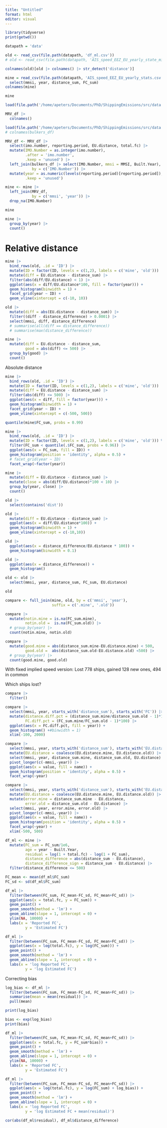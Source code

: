 ```yaml
---
title: "Untitled"
format: html
editor: visual
---
```


```r
library(tidyverse)
print(getwd())
```

```r
datapath = 'data'
```

```r
old <- read_csv(file.path(datapath, 'df_ml.csv'))
# old <- read_csv(file.path(datapath, 'AIS_speed_EEZ_EU_yearly_state_minebad.csv'))
```

```r
colnames(old)[old |> colnames() |> str_detect('distance')]
```

```r
mine = read_csv(file.path(datapath, 'AIS_speed_EEZ_EU_yearly_stats.csv')) |> 
  select(mmsi, year, distance_sum, FC_sum)
colnames(mine)
```

```r
mine
```

```r
load(file.path('/home/apeters/Documents/PhD/ShippingEmissions/src/data','MRV.Rda'))

MRV_df |> 
  colnames()
```

```r
load(file.path('/home/apeters/Documents/PhD/ShippingEmissions/src/data', 'bulkers_WFR.Rda'))
# colnames(bulkers_df)
```

```r
MRV_df <- MRV_df |> 
  select(imo.number, reporting.period, EU.distance, total.fc) |> 
  mutate(IMO.Number = as.integer(imo.number),
         .after = 'imo.number',
         .keep = 'unused') |> 
  left_join(bulkers_df |> select(IMO.Number, mmsi = MMSI, Built.Year),
            by = c('IMO.Number')) |> 
  mutate(year = as.numeric(levels(reporting.period)[reporting.period]),
         .keep = 'unused')
```

```r
mine <- mine |> 
  left_join(MRV_df,
            by = c('mmsi', 'year')) |> 
  drop_na(IMO.Number)
```

```r
mine
```

```r
mine |> 
  group_by(year) |> 
  count()
```

# Relative distance

```r
mine |> 
  bind_rows(old, .id = 'ID') |> 
  mutate(ID = factor(ID, levels = c(1,2), labels = c('mine', 'old'))) |> 
  mutate(diff = EU.distance - distance_sum) |> 
  filter(abs(diff/EU.distance) < 1) |> 
  ggplot(aes(x = diff/EU.distance*100, fill = factor(year))) +
  geom_histogram(binwidth = 1) +
  facet_grid(year ~ ID) +
  geom_vline(xintercept = c(-10, 10))
```

```r
old |>
  mutate(diff = abs(EU.distance - distance_sum)) |> 
  filter((diff - distance_difference) > 0.0001) |> 
  select(mmsi, diff, distance_difference)
  # summarise(all(diff == distance_difference))
  # summarise(max(distance_difference))
```

```r
mine |> 
  mutate(diff = EU.distance - distance_sum,
         good = abs(diff) <= 500) |> 
  group_by(good) |> 
  count()
```

Absolute distance

```r
mine |> 
  bind_rows(old, .id = 'ID') |> 
  mutate(ID = factor(ID, levels = c(1,2), labels = c('mine', 'old'))) |> 
  mutate(diff = EU.distance - distance_sum) |> 
  filter(abs(diff) <= 500) |>
  ggplot(aes(x = diff, fill = factor(year))) +
  geom_histogram(binwidth = 1) +
  facet_grid(year ~ ID) +
  geom_vline(xintercept = c(-500, 500))
```

```r
quantile(mine$FC_sum, probs = 0.99)
```

```r
mine |> 
  bind_rows(old, .id = 'ID') |> 
  mutate(ID = factor(ID, levels = c(1,2), labels = c('mine', 'old'))) %>%
  filter(FC_sum < quantile(.$FC_sum, probs = 0.96)) |> 
  ggplot(aes(x = FC_sum, fill = ID)) +
  geom_histogram(position = 'identity', alpha = 0.5) +
  # facet_grid(year ~ ID)
  facet_wrap(~factor(year))
```

```r
mine |> 
  mutate(diff = EU.distance - distance_sum) |> 
  mutate(close = abs(diff/EU.distance)*100 < 10) |> 
  group_by(year, close) |> 
  count()
```

```r
old |> 
  select(contains('dist'))
```

```r
old |> 
  mutate(diff = EU.distance - distance_sum) |> 
  ggplot(aes(x = diff/EU.distance*100)) +
  geom_histogram(binwidth = 1) +
  geom_vline(xintercept = c(-10,10))
```

```r
old |> 
  ggplot(aes(x = distance_difference/EU.distance * 100)) +
  geom_histogram(binwidth = 0.1)
```

```r
old |> 
  ggplot(aes(x = distance_difference)) +
  geom_histogram()
```

```r
old <- old |> 
  select(mmsi, year, distance_sum, FC_sum, EU.distance)

old
```

```r
compare <- full_join(mine, old, by = c('mmsi', 'year'),
                     suffix = c('.mine', '.old'))
```

```r
compare |> 
  mutate(notin.mine = is.na(FC_sum.mine),
         notin.old =  is.na(FC_sum.old)) |> 
  # group_by(year) |> 
  count(notin.mine, notin.old)
```

```r
compare |> 
  mutate(good.mine = abs(distance_sum.mine-EU.distance.mine) < 500,
         good.old =  abs(distance_sum.old-EU.distance.old) <500) |> 
  # group_by(year) |> 
  count(good.mine, good.old)
```

With fixed implied speed version: Lost 778 ships, gained 128 new ones, 494 in common

Which ships lost?

```r
compare |> 
  filter()
```

```r
compare |> 
  select(mmsi, year, starts_with('distance_sum'), starts_with('FC')) |> 
  mutate(distance.diff.pct = (distance_sum.mine/distance_sum.old - 1)*100,
         FC.diff.pct = (FC_sum.mine/FC_sum.old - 1)*100) |> 
  ggplot(aes(x = FC.diff.pct, fill = year)) +
  geom_histogram() +#binwidth = 1)
  xlim(-100, 2000)
```

```r
compare |> 
  select(mmsi, year, starts_with('distance_sum'), starts_with('EU.distance')) |> 
  mutate(EU.distance = coalesce(EU.distance.mine, EU.distance.old)) |> 
  select(mmsi, year, distance_sum.mine, distance_sum.old, EU.distance) |> 
  pivot_longer(c(-mmsi,-year)) |> 
  ggplot(aes(x = value, fill = name)) +
  geom_histogram(position = 'identity', alpha = 0.5) +
  facet_wrap(~year)
```

```r
compare |> 
  select(mmsi, year, starts_with('distance_sum'), starts_with('EU.distance')) |> 
  mutate(EU.distance = coalesce(EU.distance.mine, EU.distance.old)) |> 
  mutate(error.mine = distance_sum.mine - EU.distance,
         error.old = distance_sum.old - EU.distance) |> 
  select(mmsi, year, error.mine, error.old) |> 
  pivot_longer(c(-mmsi,-year)) |> 
  ggplot(aes(x = value, fill = name)) +
  geom_histogram(position = 'identity', alpha = 0.5) +
  facet_wrap(~year) +
  xlim(-500, 500)
```

```r
df_ml <- mine |> 
  mutate(FC_sum = FC_sum/1e6,
         age = year - Built.Year,
         residual = log(1 + total.fc) - log(1 + FC_sum),
         distance_difference = abs(distance_sum - EU.distance),
         distance_difference_sign = distance_sum - EU.distance) |> 
  filter(distance_difference <= 500)
```

```r
FC_mean <- mean(df_ml$FC_sum)
FC_sd <- sd(df_ml$FC_sum)

df_ml |> 
  filter(between(FC_sum, FC_mean-FC_sd, FC_mean+FC_sd)) |> 
  ggplot(aes(x = total.fc, y = FC_sum)) +
  geom_point() +
  geom_smooth(method = 'lm') +
  geom_abline(slope = 1, intercept = 0) +
  ylim(NA, 10000) +
  labs(x = 'Reported FC',
         y = 'Estimated FC')

df_ml |> 
  filter(between(FC_sum, FC_mean-FC_sd, FC_mean+FC_sd)) |> 
  ggplot(aes(x = log(total.fc), y = log(FC_sum))) +
  geom_point() +
  geom_smooth(method = 'lm') +
  geom_abline(slope = 1, intercept = 0) +
  labs(x = 'log Reported FC',
         y = 'log Estimated FC')
```

Correcting bias

```r
log_bias <- df_ml |> 
  filter(between(FC_sum, FC_mean-FC_sd, FC_mean+FC_sd)) |> 
  summarise(mean = mean(residual)) |> 
  pull(mean)

print(log_bias)

bias <- exp(log_bias)
print(bias)

df_ml |> 
  filter(between(FC_sum, FC_mean-FC_sd, FC_mean+FC_sd)) |> 
  ggplot(aes(x = total.fc, y = FC_sum*bias)) +
  geom_point() +
  geom_smooth(method = 'lm') +
  geom_abline(slope = 1, intercept = 0) +
  ylim(NA, 10000) +
  labs(x = 'Reported FC',
         y = 'Estimated FC')

df_ml |> 
  filter(between(FC_sum, FC_mean-FC_sd, FC_mean+FC_sd)) |>
  ggplot(aes(x = log(total.fc), y = log(FC_sum) + log_bias)) +
  geom_point() +
  geom_smooth(method = 'lm') +
  geom_abline(slope = 1, intercept = 0) +
  labs(x = 'log Reported FC',
         y = 'log Estimated FC + mean(residual)')
```

```r
cor(abs(df_ml$residual), df_ml$distance_difference)
```
